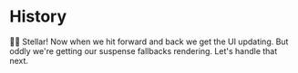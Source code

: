 # History

👨‍💼 Stellar! Now when we hit forward and back we get the UI updating. But oddly
we're getting our suspense fallbacks rendering. Let's handle that next.
